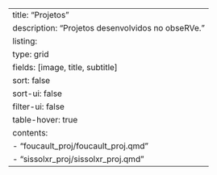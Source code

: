 ---
title: "Projetos"
description: "Projetos desenvolvidos no obseRVe."
listing:
    type: grid
    fields: [image, title, subtitle]
    sort: false
    sort-ui: false
    filter-ui: false
    table-hover: true
    contents:
        - "foucault_proj/foucault_proj.qmd"
        - "sissolxr_proj/sissolxr_proj.qmd"
---